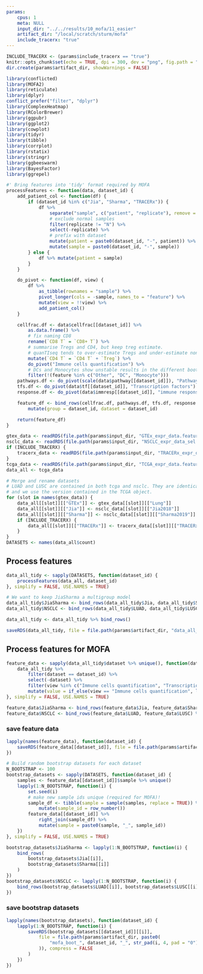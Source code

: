 ```yaml
---
params:
    cpus: 1
    meta: NULL
    input_dir: "../../results/10_mofa/11_easier"
    artifact_dir: "/local/scratch/sturm/mofa"
    include_tracerx: "true"
---
```


```r
INCLUDE_TRACERX <- (params$include_tracerx == "true")
knitr::opts_chunk$set(echo = TRUE, dpi = 300, dev = "png", fig.path = "figures/")
dir.create(params$artifact_dir, showWarnings = FALSE)

library(conflicted)
library(MOFA2)
library(reticulate)
library(dplyr)
conflict_prefer("filter", "dplyr")
library(ComplexHeatmap)
library(RColorBrewer)
library(ggpubr)
library(ggplot2)
library(cowplot)
library(tidyr)
library(tibble)
library(corrplot)
library(rstatix)
library(stringr)
library(ggbeeswarm)
library(BayesFactor)
library(ggrepel)
```

```r
#' Bring features into 'tidy' format required by MOFA
processFeatures <- function(data, dataset_id) {
    add_patient_col <- function(df) {
        if (dataset_id %in% c("Jia", "Sharma", "TRACERx")) {
            df %>%
                separate("sample", c("patient", "replicate"), remove = FALSE) %>%
                # exclude normal samples
                filter(replicate != "N") %>%
                select(-replicate) %>%
                # prefix with dataset
                mutate(patient = paste0(dataset_id, "-", patient)) %>%
                mutate(sample = paste0(dataset_id, "-", sample))
        } else {
            df %>% mutate(patient = sample)
        }
    }

    do_pivot <- function(df, view) {
        df %>%
            as_tibble(rownames = "sample") %>%
            pivot_longer(cols = -sample, names_to = "feature") %>%
            mutate(view = !!view) %>%
            add_patient_col()
    }

    cellfrac.df <- data$cellfrac[[dataset_id]] %>%
        as.data.frame() %>%
        # fix naming CD8
        rename(`CD8 T` = `CD8+ T`) %>%
        # summarise Tregs and CD4, but keep treg estimate.
        # quanTIseq tends to over-estimate Tregs and under-estimate non-reg. CD4 Ts.
        mutate(`CD4 T` = `CD4 T` + `Treg`) %>%
        do_pivot("Immune cells quantification") %>%
        # DCs and Monocytes show unstable results in the different bootstraps -> exclude them.
        filter(!(feature %in% c("Other", "DC", "Monocyte")))
    pathways.df <- do_pivot(scale(data$pathway[[dataset_id]]), "Pathway scores")
    tfs.df <- do_pivot(data$tf[[dataset_id]], "Transcription factors")
    response.df <- do_pivot(data$immresp[[dataset_id]], "immune response")

    feature_df <- bind_rows(cellfrac.df, pathways.df, tfs.df, response.df) %>%
        mutate(group = dataset_id, dataset = dataset_id)

    return(feature_df)
}
```

```r
gtex_data <- readRDS(file.path(params$input_dir, "GTEx_expr_data.features.rds"))
nsclc_data <- readRDS(file.path(params$input_dir, "NSCLC_expr_data_sel.features.rds"))
if (INCLUDE_TRACERX) {
    tracerx_data <- readRDS(file.path(params$input_dir, "TRACERx_expr_data.features.rds"))
}
tcga_data <- readRDS(file.path(params$input_dir, "TCGA_expr_data.features.rds"))
data_all <- tcga_data

# Merge and rename datasets
# LUAD and LUSC are contained in both tcga and nsclc. They are identical
# and we use the version contained in the TCGA object.
for (slot in names(gtex_data)) {
    data_all[[slot]][["GTEx"]] <- gtex_data[[slot]][["Lung"]]
    data_all[[slot]][["Jia"]] <- nsclc_data[[slot]][["Jia2018"]]
    data_all[[slot]][["Sharma"]] <- nsclc_data[[slot]][["Sharma2019"]]
    if (INCLUDE_TRACERX) {
        data_all[[slot]][["TRACERx"]] <- tracerx_data[[slot]][["TRACERx"]]
    }
}
DATASETS <- names(data_all$count)
```


## Process features
```r
data_all_tidy <- sapply(DATASETS, function(dataset_id) {
    processFeatures(data_all, dataset_id)
}, simplify = FALSE, USE.NAMES = TRUE)

# We want to keep JiaSharma a multigroup model
data_all_tidy$JiaSharma <- bind_rows(data_all_tidy$Jia, data_all_tidy$Sharma) %>% mutate(dataset = "JiaSharma")
data_all_tidy$NSCLC <- bind_rows(data_all_tidy$LUAD, data_all_tidy$LUSC) %>% mutate(group = "NSCLC", dataset = "NSCLC")

data_all_tidy <- data_all_tidy %>% bind_rows()

saveRDS(data_all_tidy, file = file.path(params$artifact_dir, "data_all_tidy.rds"), compress = FALSE)
```

## Process features for MOFA
```r
feature_data <- sapply(data_all_tidy$dataset %>% unique(), function(dataset_id) {
    data_all_tidy %>%
        filter(dataset == dataset_id) %>%
        select(-dataset) %>%
        filter(view %in% c("Immune cells quantification", "Transcription factors", "Pathway scores")) %>%
        mutate(value = if_else(view == "Immune cells quantification", log10(value * 100 + 0.001), value))
}, simplify = FALSE, USE.NAMES = TRUE)

feature_data$JiaSharma <- bind_rows(feature_data$Jia, feature_data$Sharma)
feature_data$NSCLC <- bind_rows(feature_data$LUAD, feature_data$LUSC) %>% mutate(group = "NSCLC")
```

### save feature data
```r
lapply(names(feature_data), function(dataset_id) {
    saveRDS(feature_data[[dataset_id]], file = file.path(params$artifact_dir, paste0("mofa_", dataset_id, ".rds")), compress = FALSE)
})
```


```r
# Build random bootstrap datasets for each dataset
N_BOOTSTRAP <- 100
bootstrap_datasets <- sapply(DATASETS, function(dataset_id) {
    samples <- feature_data[[dataset_id]]$sample %>% unique()
    lapply(1:N_BOOTSTRAP, function(i) {
        set.seed(i)
        # make new sample ids unique (required for MOFA)!
        sample_df <- tibble(sample = sample(samples, replace = TRUE)) %>%
            mutate(sample_id = row_number())
        feature_data[[dataset_id]] %>%
            right_join(sample_df) %>%
            mutate(sample = paste0(sample, "_", sample_id))
    })
}, simplify = FALSE, USE.NAMES = TRUE)

bootstrap_datasets$JiaSharma <- lapply(1:N_BOOTSTRAP, function(i) {
    bind_rows(
        bootstrap_datasets$Jia[[i]],
        bootstrap_datasets$Sharma[[i]]
    )
})
bootstrap_datasets$NSCLC <- lapply(1:N_BOOTSTRAP, function(i) {
    bind_rows(bootstrap_datasets$LUAD[[i]], bootstrap_datasets$LUSC[[i]])
})
```

### save bootstrap datasets
```r
lapply(names(bootstrap_datasets), function(dataset_id) {
    lapply(1:N_BOOTSTRAP, function(i) {
        saveRDS(bootstrap_datasets[[dataset_id]][[i]],
            file = file.path(params$artifact_dir, paste0(
                "mofa_boot_", dataset_id, "_", str_pad(i, 4, pad = "0"), ".rds"
            )), compress = FALSE
        )
    })
})
```


